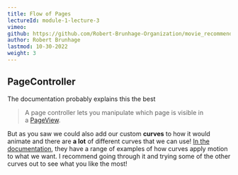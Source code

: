 ```yaml
---
title: Flow of Pages
lectureId: module-1-lecture-3
vimeo:
github: https://github.com/Robert-Brunhage-Organization/movie_recommendation_app_course/commit/454914801e9b6758249a6e36e8a6bf8f52d93a16
author: Robert Brunhage
lastmod: 10-30-2022
weight: 3
---
```


## PageController

The documentation probably explains this the best

> A page controller lets you manipulate which page is visible in a [PageView](https://api.flutter.dev/flutter/widgets/PageView-class.html).

  

But as you saw we could also add our custom **curves** to how it would animate and there are **a lot** of different curves that we can use! [In the documentation](https://api.flutter.dev/flutter/animation/Curves-class.html), they have a range of examples of how curves apply motion to what we want. I recommend going through it and trying some of the other curves out to see what you like the most!
